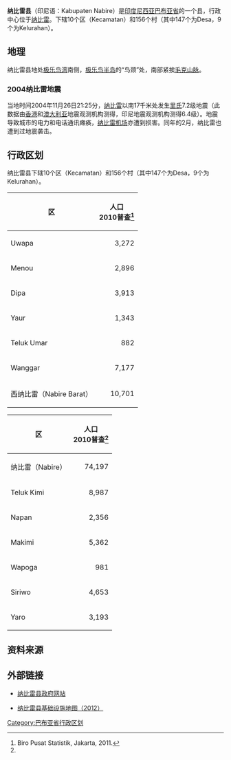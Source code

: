 {{Infobox settlement
| name = 纳比雷<br>Nabire
| settlement_type = 县<br>Kabupaten
|subdivision_type       = 國家
|subdivision_name       = {{IDN}}
|subdivision_type1      = 省份
|subdivision_name1      = [[巴布亚省|巴布亚省]]
|subdivision_type2      = 行政中心
|subdivision_name2      = [[纳比雷|纳比雷]]
| nickname = 
| image_skyline          = 
| image_alt              = 
| image_caption          = 
| type                   = [[List_of_regencies_and_cities_of_Indonesia|Regency]]
| image_seal             = [[File:Lambang_kabupaten_nabire.jpg|100px]]
| capital = [[纳比雷|纳比雷]]
|government_type        = 
|leader_title           = 摄政
|leader_name            = Isaias Douw
|leader_title1          =
|leader_name1           = 
|leader_title2          =
|leader_name2           =
|leader_title3          =
|leader_name3           = 
|established_title      =  <!-- Settled -->
|established_date       = 
|established_title2     =  <!-- Incorporated (town) -->
|established_date2      = 
|established_title3     =  <!-- Incorporated (city) -->
|established_date3      = 
|area_magnitude         = 
|area_total_km2             = 6,861.65
|area_total_sq_mi        = 
|area_land_km2              = 
|area_land_sq_mi         = 
|area_water_km2             = 
|area_water_sq_mi        = 
|area_water_percent     = 
|area_urban_km2             = 
|area_urban_sq_mi        = 
|area_metro_km2             = 
|area_metro_sq_mi        = 
|population_as_of       = 2014年
|population_note        = 
|population_total       = 159,831
|population_density_km2     = 23.29
|population_density_sq_mi = 
|population_metro       =
|population_density_metro_km2 =
|population_density_metro_sq_mi =
|population_urban       = 
|population_density_urban_km2 =
|population_density_urban_mi2 =
|timezone               = 印尼东部时区
|utc_offset             = +09:00
|timezone_DST           = 
|utc_offset_DST         = 
|latd= |latm= |lats= |latNS=
|longd= |longm= |longs= |longEW=
|elevation_m              = 
|elevation_ft           = 
|postal_code_type       =  <!-- enter ZIP code, Postcode, Post code, Postal code... -->
|postal_code            =
|area_code              =
|website                = http://nabirekab.go.id/portal/
|footnotes              = 
}}

'''纳比雷县'''（印尼语：Kabupaten Nabire）是[[印度尼西亚|印度尼西亚]][[巴布亚省|巴布亚省]]的一个县，行政中心位于[[纳比雷|纳比雷]]。下辖10个区（Kecamatan）和156个村（其中147个为Desa，9个为Kelurahan）。

== 地理 ==

纳比雷县地处[[鸟头湾|极乐鸟湾]]南侧，[[鸟头半岛|极乐鸟半岛]]的“鸟颈”处，南部紧挨[[毛克山脉|毛克山脉]]。

=== 2004纳比雷地震 ===

当地时间2004年11月26日21:25分，[[纳比雷|纳比雷]]以南17千米处发生[[里氏震级|里氏]]7.2级地震（此数据由[[香港|香港]]和[[澳大利亚|澳大利亚]]地震观测机构测得，印尼地震观测机构测得6.4级）。地震导致城市的电力和电话通讯瘫痪，[[纳比雷机场|纳比雷机场]]亦遭到损害。同年的2月，纳比雷也遭到过地震袭击。

== 行政区划 ==

纳比雷县下辖10个区（Kecamatan）和156个村（其中147个为Desa，9个为Kelurahan）。

{{col-begin}}
{{col-2}}
{| class="wikitable"
|-
! 区 !! 人口 <br>2010普查<ref name="#1">Biro Pusat Statistik, Jakarta, 2011.</ref> 
|-
| Uwapa ||align="right"| 3,272
|-
| Menou || align="right"| 2,896
|-
| Dipa ||align="right"| 3,913
|-
| Yaur || align="right"| 1,343
|-
| Teluk Umar || align="right"| 882
|-
| Wanggar ||align="right"| 7,177
|-
| 西纳比雷（Nabire Barat）|| align="right"| 10,701
|}
{{col-2}}
{| class="wikitable"
|-
! 区 !! 人口 <br>2010普查<ref name="#1"/> 
|-
| 纳比雷（Nabire） ||align="right"| 74,197
|-
| Teluk Kimi ||align="right"| 8,987
|-
| Napan || align="right"| 2,356
|-
| Makimi ||align="right"| 5,362
|-
| Wapoga || align="right"| 981
|-
| Siriwo || align="right"| 4,653 
|-
| Yaro || align="right"| 3,193 
|}
{{col-end}}

== 资料来源 ==

<references />

== 外部链接 ==
* [http://nabirekab.go.id/portal/ 纳比雷县政府网站]

* [http://loketpeta.pu.go.id/peta-infrastruktur-kabupaten-nabire-2012/ 纳比雷县基础设施地图（2012）]

{{巴布亚省行政区划}}

[[Category:巴布亚省行政区划|Category:巴布亚省行政区划]]